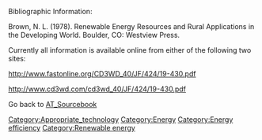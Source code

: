 Bibliographic Information:

Brown, N. L. (1978). Renewable Energy Resources and Rural Applications in the Developing World. Boulder, CO: Westview Press.



Currently all information is available online from either of the following two sites: 

http://www.fastonline.org/CD3WD_40/JF/424/19-430.pdf 

http://www.cd3wd.com/cd3wd_40/JF/424/19-430.pdf<br>




Go back to [[AT_Sourcebook]]

[[Category:Appropriate_technology]]
[[Category:Energy]]
[[Category:Energy efficiency]]
[[Category:Renewable energy]]